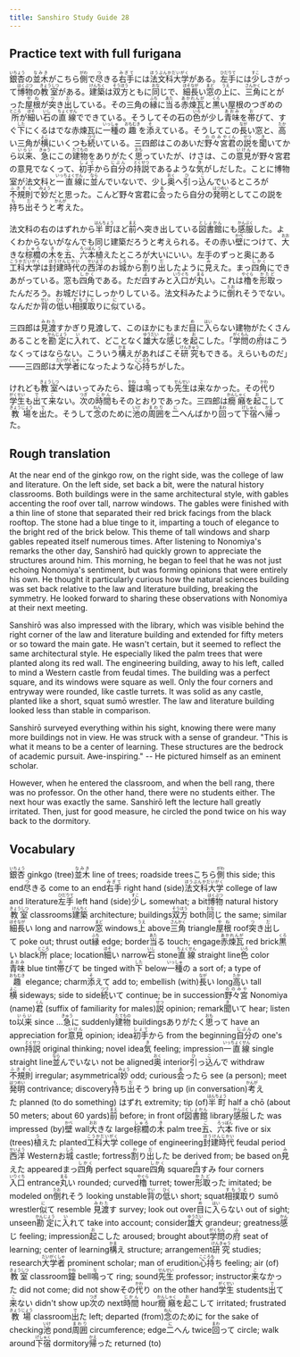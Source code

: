 ```yaml
---
title: Sanshiro Study Guide 28
---
```


## Practice text with full furigana

<p>
<ruby><rb>銀杏</rb><rt>いちょう</rt></ruby>の<ruby><rb>並木</rb><rt>なみき</rt></ruby>がこちら<ruby><rb>側</rb><rt>がわ</rt></ruby>で<ruby><rb>尽</rb><rt>つ</rt></ruby>きる<ruby><rb>右手</rb><rt>みぎて</rt></ruby>には<ruby><rb>法文科大学</rb><rt>ほうぶんかだいがく</rt></ruby>がある。<ruby><rb>左手</rb><rt>ひだりて</rt></ruby>には<ruby><rb>少</rb><rt>すこ</rt></ruby>しさがって<ruby><rb>博物</rb><rt>はくぶつ</rt></ruby>の<ruby><rb>教室</rb><rt>きょうしつ</rt></ruby>がある。<ruby><rb>建築</rb><rt>けんちく</rt></ruby>は<ruby><rb>双方</rb><rt>そうほう</rt></ruby>ともに<ruby><rb>同</rb><rt>おな</rt></ruby>じで、<ruby><rb>細長</rb><rt>ほそなが</rt></ruby>い<ruby><rb>窓</rb><rt>まど</rt></ruby>の<ruby><rb>上</rb><rt>うえ</rt></ruby>に、<ruby><rb>三角</rb><rt>さんかく</rt></ruby>にとがった<ruby><rb>屋根</rb><rt>やね</rt></ruby>が<ruby><rb>突</rb><rt>つ</rt></ruby>き<ruby><rb>出</rb><rt>だ</rt></ruby>している。その三角の<ruby><rb>縁</rb><rt>ふち</rt></ruby>に<ruby><rb>当</rb><rt>あた</rt></ruby>る<ruby><rb>赤煉瓦</rb><rt>あかれんが</rt></ruby>と<ruby><rb>黒</rb><rt>くろ</rt></ruby>い屋根のつぎめの<ruby><rb>所</rb><rt>ところ</rt></ruby>が<ruby><rb>細</rb><rt>ほそ</rt></ruby>い<ruby><rb>石</rb><rt>いし</rt></ruby>の<ruby><rb>直線</rb><rt>ちょくせん</rt></ruby>でできている。そうしてその石の<ruby><rb>色</rb><rt>いろ</rt></ruby>が少し<ruby><rb>青味</rb><rt>あおみ</rt></ruby>を<ruby><rb>帯</rb><rt>お</rt></ruby>びて、すぐ<ruby><rb>下</rb><rt>した</rt></ruby>にくるはでな赤煉瓦に<ruby><rb>一種</rb><rt>いっしゅ</rt></ruby>の<ruby><rb>趣</rb><rt>おもむき</rt></ruby>を<ruby><rb>添</rb><rt>そ</rt></ruby>えている。そうしてこの<ruby><rb>長</rb><rt>なが</rt></ruby>い窓と、<ruby><rb>高</rb><rt>たか</rt></ruby>い三角が<ruby><rb>横</rb><rt>よこ</rt></ruby>にいくつも<ruby><rb>続</rb><rt>つづ</rt></ruby>いている。三四郎はこのあいだ<ruby><rb>野々宮</rb><rt>ののみや</rt></ruby><ruby><rb>君</rb><rt>くん</rt></ruby>の<ruby><rb>説</rb><rt>せつ</rt></ruby>を<ruby><rb>聞</rb><rt>き</rt></ruby>いてから<ruby><rb>以来</rb><rt>いらい</rt></ruby>、<ruby><rb>急</rb><rt>きゅう</rt></ruby>にこの<ruby><rb>建物</rb><rt>たてもの</rt></ruby>をありがたく<ruby><rb>思</rb><rt>おも</rt></ruby>っていたが、けさは、この<ruby><rb>意見</rb><rt>いけん</rt></ruby>が野々宮君の意見でなくって、<ruby><rb>初手</rb><rt>しょて</rt></ruby>から<ruby><rb>自分</rb><rt>じぶん</rt></ruby>の<ruby><rb>持説</rb><rt>とくせつ</rt></ruby>であるような<ruby><rb>気</rb><rt>き</rt></ruby>がしだした。ことに博物室が法文科と<ruby><rb>一直線</rb><rt>いっちょくせん</rt></ruby>に<ruby><rb>並</rb><rt>なら</rt></ruby>んでいないで、少し<ruby><rb>奥</rb><rt>おく</rt></ruby>へ<ruby><rb>引</rb><rt>ひ</rt></ruby>っ<ruby><rb>込</rb><rt>こ</rt></ruby>んでいるところが<ruby><rb>不規則</rb><rt>ふきそく</rt></ruby>で<ruby><rb>妙</rb><rt>みょう</rt></ruby>だと思った。こんど野々宮君に<ruby><rb>会</rb><rt>あ</rt></ruby>ったら自分の<ruby><rb>発明</rb><rt>はつめい</rt></ruby>としてこの説を<ruby><rb>持</rb><rt>も</rt></ruby>ち<ruby><rb>出</rb><rt>だ</rt></ruby>そうと<ruby><rb>考</rb><rt>かんが</rt></ruby>えた。
</p>

<p>
法文科の右のはずれから<ruby><rb>半町</rb><rt>はんちょう</rt></ruby>ほど<ruby><rb>前</rb><rt>まえ</rt></ruby>へ突き出している<ruby><rb>図書館</rb><rt>としょかん</rt></ruby>にも<ruby><rb>感服</rb><rt>かんぷく</rt></ruby>した。よくわからないがなんでも同じ建築だろうと考えられる。その赤い<ruby><rb>壁</rb><rt>かべ</rt></ruby>につけて、<ruby><rb>大</rb><rt>おお</rt></ruby>きな<ruby><rb>棕櫚</rb><rt>しゅろ</rt></ruby>の<ruby><rb>木</rb><rt>き</rt></ruby>を<ruby><rb>五</rb><rt>ご</rt></ruby>、<ruby><rb>六本</rb><rt>ろっぽん</rt></ruby><ruby><rb>植</rb><rt>う</rt></ruby>えたところが大いにいい。左手のずっと奥にある<ruby><rb>工科大学</rb><rt>こうかだいがく</rt></ruby>は<ruby><rb>封建時代</rb><rt>ほうけんじかい</rt></ruby>の<ruby><rb>西洋</rb><rt>せいよう</rt></ruby>のお<ruby><rb>城</rb><rt>しろ</rt></ruby>から<ruby><rb>割</rb><rt>わ</rt></ruby>り<ruby><rb>出</rb><rt>だ</rt></ruby>したように<ruby><rb>見</rb><rt>み</rt></ruby>えた。まっ<ruby><rb>四角</rb><rt>しかく</rt></ruby>にできあがっている。窓も<ruby><rb>四角</rb><rt>しかく</rt></ruby>である。ただ<ruby><rb>四</rb><rt>よ</rt></ruby>すみと<ruby><rb>入口</rb><rt>いりぐち</rt></ruby>が<ruby><rb>丸</rb><rt>まる</rt></ruby>い。これは<ruby><rb>櫓</rb><rt>やぐら</rt></ruby>を<ruby><rb>形取</rb><rt>かたど</rt></ruby>ったんだろう。お城だけにしっかりしている。法文科みたように<ruby><rb>倒</rb><rt>たお</rt></ruby>れそうでない。なんだか<ruby><rb>背</rb><rt>せい</rt></ruby>の<ruby><rb>低</rb><rt>ひく</rt></ruby>い<ruby><rb>相撲取</rb><rt>すもうと</rt></ruby>りに<ruby><rb>似</rb><rt>に</rt></ruby>ている。
</p>

<p>
三四郎は<ruby><rb>見渡</rb><rt>みわた</rt></ruby>すかぎり見渡して、このほかにもまだ<ruby><rb>目</rb><rt>め</rt></ruby>に<ruby><rb>入</rb><rt>はい</rt></ruby>らない建物がたくさんあることを<ruby><rb>勘定</rb><rt>かんじょう</rt></ruby>に<ruby><rb>入</rb><rt>い</rt></ruby>れて、どことなく<ruby><rb>雄大</rb><rt>ゆうだい</rt></ruby>な<ruby><rb>感</rb><rt>かん</rt></ruby>じを<ruby><rb>起</rb><rt>お</rt></ruby>こした。「<ruby><rb>学問</rb><rt>がくもん</rt></ruby>の<ruby><rb>府</rb><rt>ふ</rt></ruby>はこうなくってはならない。こういう<ruby><rb>構</rb><rt>かま</rt></ruby>えがあればこそ<ruby><rb>研究</rb><rt>けんきゅう</rt></ruby>もできる。えらいものだ」――三四郎は<ruby><rb>大学者</rb><rt>だいがくしゃ</rt></ruby>になったような<ruby><rb>心持</rb><rt>こころも</rt></ruby>ちがした。
</p>

<p>
けれども<ruby><rb>教室</rb><rt>きょうしつ</rt></ruby>へはいってみたら、<ruby><rb>鐘</rb><rt>かね</rt></ruby>は<ruby><rb>鳴</rb><rt>な</rt></ruby>っても<ruby><rb>先生</rb><rt>せんせい</rt></ruby>は<ruby><rb>来</rb><rt>こ</rt></ruby>なかった。その<ruby><rb>代</rb><rt>かわ</rt></ruby>り<ruby><rb>学生</rb><rt>がくせい</rt></ruby>も<ruby><rb>出</rb><rt>で</rt></ruby>て<ruby><rb>来</rb><rt>こ</rt></ruby>ない。<ruby><rb>次</rb><rt>つぎ</rt></ruby>の<ruby><rb>時間</rb><rt>じかん</rt></ruby>もそのとおりであった。三四郎は<ruby><rb>癇癪</rb><rt>かんしゃく</rt></ruby>を<ruby><rb>起</rb><rt>お</rt></ruby>こして<ruby><rb>教場</rb><rt>きょうじょう</rt></ruby>を<ruby><rb>出</rb><rt>で</rt></ruby>た。そうして<ruby><rb>念</rb><rt>ねん</rt></ruby>のために<ruby><rb>池</rb><rt>いけ</rt></ruby>の<ruby><rb>周囲</rb><rt>まわり</rt></ruby>を<ruby><rb>二</rb><rt>に</rt></ruby>へんばかり<ruby><rb>回</rb><rt>まわ</rt></ruby>って<ruby><rb>下宿</rb><rt>げしゅく</rt></ruby>へ<ruby><rb>帰</rb><rt>かえ</rt></ruby>った。
</p>


## Rough translation

At the near end of the ginkgo row, on the right side, was the college of law and literature. On the left side, set back a bit, were the natural history classrooms. Both buildings were in the same architectural style, with gables accenting the roof over tall, narrow windows. The gables were finished with a thin line of stone that separated their red brick facings from the black rooftop. The stone had a blue tinge to it, imparting a touch of elegance to the bright red of the brick below. This theme of tall windows and sharp gables repeated itself numerous times. After listening to Nonomiya's remarks the other day, Sanshirō had quickly grown to appreciate the structures around him. This morning, he began to feel that he was not just echoing Nonomiya's sentiment, but was forming opinions that were entirely his own. He thought it particularly curious how the natural sciences building was set back relative to the law and literature building, breaking the symmetry. He looked forward to sharing these observations with Nonomiya at their next meeting.

Sanshirō was also impressed with the library, which was visible behind the right corner of the law and literature building and extended for fifty meters or so toward the main gate. He wasn't certain, but it seemed to reflect the same architectural style. He especially liked the palm trees that were planted along its red wall. The engineering building, away to his left, called to mind a Western castle from feudal times. The building was a perfect square, and its windows were square as well. Only the four corners and entryway were rounded, like castle turrets. It was solid as any castle, planted like a short, squat sumō wrestler. The law and literature building looked less than stable in comparison.

Sanshirō surveyed everything within his sight, knowing there were many more buildings not in view. He was struck with a sense of grandeur. "This is what it means to be a center of learning. These structures are the bedrock of academic pursuit. Awe-inspiring." -- He pictured himself as an eminent scholar.

However, when he entered the classroom, and when the bell rang, there was no professor. On the other hand, there were no students either. The next hour was exactly the same. Sanshirō left the lecture hall greatly irritated. Then, just for good measure, he circled the pond twice on his way back to the dormitory.  


## Vocabulary

<p>
<span class="vocabstudy"><ruby><rb>銀杏</rb><rt>いちょう</rt></ruby>&nbsp;ginkgo (tree)</span><span class="vocabstudy"><ruby><rb>並木</rb><rt>なみき</rt></ruby>&nbsp;line of trees; roadside trees</span><span class="vocabstudy">こちら<ruby><rb>側</rb><rt>がわ</rt></ruby>&nbsp;this side; this end</span><span class="vocabstudy"><ruby><rb>尽</rb><rt>つ</rt></ruby>きる&nbsp;come to an end</span><span class="vocabstudy"><ruby><rb>右手</rb><rt>みぎて</rt></ruby>&nbsp;right hand (side)</span><span class="vocabstudy"><ruby><rb>法文科大学</rb><rt>ほうぶんかだいがく</rt></ruby>&nbsp;college of law and literature</span><span class="vocabstudy"><ruby><rb>左手</rb><rt>ひだりて</rt></ruby>&nbsp;left hand (side)</span><span class="vocabstudy"><ruby><rb>少</rb><rt>すこ</rt></ruby>し&nbsp;somewhat; a bit</span><span class="vocabstudy"><ruby><rb>博物</rb><rt>はくぶつ</rt></ruby>&nbsp;natural history</span><span class="vocabstudy"><ruby><rb>教室</rb><rt>きょうしつ</rt></ruby>&nbsp;classrooms</span><span class="vocabstudy"><ruby><rb>建築</rb><rt>けんちく</rt></ruby>&nbsp;architecture; buildings</span><span class="vocabstudy"><ruby><rb>双方</rb><rt>そうほう</rt></ruby>&nbsp;both</span><span class="vocabstudy"><ruby><rb>同</rb><rt>おな</rt></ruby>じ&nbsp;the same; similar</span><span class="vocabstudy"><ruby><rb>細長</rb><rt>ほそなが</rt></ruby>い&nbsp;long and narrow</span><span class="vocabstudy"><ruby><rb>窓</rb><rt>まど</rt></ruby>&nbsp;windows</span><span class="vocabstudy"><ruby><rb>上</rb><rt>うえ</rt></ruby>&nbsp;above</span><span class="vocabstudy"><ruby><rb>三角</rb><rt>さんかく</rt></ruby>&nbsp;triangle</span><span class="vocabstudy"><ruby><rb>屋根</rb><rt>やね</rt></ruby>&nbsp;roof</span><span class="vocabstudy"><ruby><rb>突</rb><rt>つ</rt></ruby>き<ruby><rb>出</rb><rt>だ</rt></ruby>して&nbsp;poke out; thrust out</span><span class="vocabstudy"><ruby><rb>縁</rb><rt>ふち</rt></ruby>&nbsp;edge; border</span><span class="vocabstudy"><ruby><rb>当</rb><rt>あた</rt></ruby>る&nbsp;touch; engage</span><span class="vocabstudy"><ruby><rb>赤煉瓦</rb><rt>あかれんが</rt></ruby>&nbsp;red brick</span><span class="vocabstudy"><ruby><rb>黒</rb><rt>くろ</rt></ruby>い&nbsp;black</span><span class="vocabstudy"><ruby><rb>所</rb><rt>ところ</rt></ruby>&nbsp;place; location</span><span class="vocabstudy"><ruby><rb>細</rb><rt>ほそ</rt></ruby>い&nbsp;narrow</span><span class="vocabstudy"><ruby><rb>石</rb><rt>いし</rt></ruby>&nbsp;stone</span><span class="vocabstudy"><ruby><rb>直線</rb><rt>ちょくせん</rt></ruby>&nbsp;straight line</span><span class="vocabstudy"><ruby><rb>色</rb><rt>いろ</rt></ruby>&nbsp;color</span><span class="vocabstudy"><ruby><rb>青味</rb><rt>あおみ</rt></ruby>&nbsp;blue tint</span><span class="vocabstudy"><ruby><rb>帯</rb><rt>お</rt></ruby>びて&nbsp;be tinged with</span><span class="vocabstudy"><ruby><rb>下</rb><rt>した</rt></ruby>&nbsp;below</span><span class="vocabstudy"><ruby><rb>一種</rb><rt>いっしゅ</rt></ruby>の&nbsp;a sort of; a type of</span><span class="vocabstudy"><ruby><rb>趣</rb><rt>おもむき</rt></ruby>&nbsp;elegance; charm</span><span class="vocabstudy"><ruby><rb>添</rb><rt>そ</rt></ruby>えて&nbsp;add to; embellish (with)</span><span class="vocabstudy"><ruby><rb>長</rb><rt>なが</rt></ruby>い&nbsp;long</span><span class="vocabstudy"><ruby><rb>高</rb><rt>たか</rt></ruby>い&nbsp;tall</span><span class="vocabstudy"><ruby><rb>横</rb><rt>よこ</rt></ruby>&nbsp;sideways; side to side</span><span class="vocabstudy"><ruby><rb>続</rb><rt>つづ</rt></ruby>いて&nbsp;continue; be in succession</span><span class="vocabstudy"><ruby><rb>野々宮</rb><rt>ののみや</rt></ruby>&nbsp;Nonomiya (name)</span><span class="vocabstudy"><ruby><rb>君</rb><rt>くん</rt></ruby>&nbsp;(suffix of familiarity for males)</span><span class="vocabstudy"><ruby><rb>説</rb><rt>せつ</rt></ruby>&nbsp;opinion; remark</span><span class="vocabstudy"><ruby><rb>聞</rb><rt>き</rt></ruby>いて&nbsp;hear; listen to</span><span class="vocabstudy"><ruby><rb>以来</rb><rt>いらい</rt></ruby>&nbsp;since ...</span><span class="vocabstudy"><ruby><rb>急</rb><rt>きゅう</rt></ruby>に&nbsp;suddenly</span><span class="vocabstudy"><ruby><rb>建物</rb><rt>たてもの</rt></ruby>&nbsp;buildings</span><span class="vocabstudy">ありがたく<ruby><rb>思</rb><rt>おも</rt></ruby>って&nbsp;have an appreciation for</span><span class="vocabstudy"><ruby><rb>意見</rb><rt>いけん</rt></ruby>&nbsp;opinion; idea</span><span class="vocabstudy"><ruby><rb>初手</rb><rt>しょて</rt></ruby>から&nbsp;from the beginning</span><span class="vocabstudy"><ruby><rb>自分</rb><rt>じぶん</rt></ruby>の&nbsp;one's own</span><span class="vocabstudy"><ruby><rb>持説</rb><rt>とくせつ</rt></ruby>&nbsp;original thinking; novel idea</span><span class="vocabstudy"><ruby><rb>気</rb><rt>き</rt></ruby>&nbsp;feeling; impression</span><span class="vocabstudy"><ruby><rb>一直線</rb><rt>いっちょくせん</rt></ruby>&nbsp;single straight line</span><span class="vocabstudy"><ruby><rb>並</rb><rt>なら</rt></ruby>んでいない&nbsp;not be aligned</span><span class="vocabstudy"><ruby><rb>奥</rb><rt>おく</rt></ruby>&nbsp;interior</span><span class="vocabstudy"><ruby><rb>引</rb><rt>ひ</rt></ruby>っ<ruby><rb>込</rb><rt>こ</rt></ruby>んで&nbsp;withdraw</span><span class="vocabstudy"><ruby><rb>不規則</rb><rt>ふきそく</rt></ruby>&nbsp;irregular; asymmetrical</span><span class="vocabstudy"><ruby><rb>妙</rb><rt>みょう</rt></ruby>&nbsp;odd; curious</span><span class="vocabstudy"><ruby><rb>会</rb><rt>あ</rt></ruby>ったら&nbsp;see (a person); meet</span><span class="vocabstudy"><ruby><rb>発明</rb><rt>はつめい</rt></ruby>&nbsp;contrivance; discovery</span><span class="vocabstudy"><ruby><rb>持</rb><rt>も</rt></ruby>ち<ruby><rb>出</rb><rt>だ</rt></ruby>そう&nbsp;bring up (in conversation)</span><span class="vocabstudy"><ruby><rb>考</rb><rt>かんが</rt></ruby>えた&nbsp;planned (to do something)</span>
<span class="vocabstudy">はずれ&nbsp;extremity; tip (of)</span><span class="vocabstudy"><ruby><rb>半町</rb><rt>はんちょう</rt></ruby>&nbsp;half a chō (about 50 meters; about 60 yards)</span><span class="vocabstudy"><ruby><rb>前</rb><rt>まえ</rt></ruby>&nbsp;before; in front of</span><span class="vocabstudy"><ruby><rb>図書館</rb><rt>としょかん</rt></ruby>&nbsp;library</span><span class="vocabstudy"><ruby><rb>感服</rb><rt>かんぷく</rt></ruby>した&nbsp;was impressed (by)</span><span class="vocabstudy"><ruby><rb>壁</rb><rt>かべ</rt></ruby>&nbsp;wall</span><span class="vocabstudy"><ruby><rb>大</rb><rt>おお</rt></ruby>きな&nbsp;large</span><span class="vocabstudy"><ruby><rb>棕櫚</rb><rt>しゅろ</rt></ruby>の<ruby><rb>木</rb><rt>き</rt></ruby>&nbsp;palm tree</span><span class="vocabstudy"><ruby><rb>五</rb><rt>ご</rt></ruby>、<ruby><rb>六本</rb><rt>ろっぽん</rt></ruby>&nbsp;five or six (trees)</span><span class="vocabstudy"><ruby><rb>植</rb><rt>う</rt></ruby>えた&nbsp;planted</span><span class="vocabstudy"><ruby><rb>工科大学</rb><rt>こうかだいがく</rt></ruby>&nbsp;college of engineering</span><span class="vocabstudy"><ruby><rb>封建時代</rb><rt>ほうけんじかい</rt></ruby>&nbsp;feudal period</span><span class="vocabstudy"><ruby><rb>西洋</rb><rt>せいよう</rt></ruby>&nbsp;Western</span><span class="vocabstudy">お<ruby><rb>城</rb><rt>しろ</rt></ruby>&nbsp;castle; fortress</span><span class="vocabstudy"><ruby><rb>割</rb><rt>わ</rt></ruby>り<ruby><rb>出</rb><rt>だ</rt></ruby>した&nbsp;be derived from; be based on</span><span class="vocabstudy"><ruby><rb>見</rb><rt>み</rt></ruby>えた&nbsp;appeared</span><span class="vocabstudy">まっ<ruby><rb>四角</rb><rt>しかく</rt></ruby>&nbsp;perfect square</span><span class="vocabstudy"><ruby><rb>四角</rb><rt>しかく</rt></ruby>&nbsp;square</span><span class="vocabstudy"><ruby><rb>四</rb><rt>よ</rt></ruby>すみ&nbsp;four corners</span><span class="vocabstudy"><ruby><rb>入口</rb><rt>いりぐち</rt></ruby>&nbsp;entrance</span><span class="vocabstudy"><ruby><rb>丸</rb><rt>まる</rt></ruby>い&nbsp;rounded; curved</span><span class="vocabstudy"><ruby><rb>櫓</rb><rt>やぐら</rt></ruby>&nbsp;turret; tower</span><span class="vocabstudy"><ruby><rb>形取</rb><rt>かたど</rt></ruby>った&nbsp;imitated; be modeled on</span><span class="vocabstudy"><ruby><rb>倒</rb><rt>たお</rt></ruby>れそう&nbsp;looking unstable</span><span class="vocabstudy"><ruby><rb>背</rb><rt>せい</rt></ruby>の<ruby><rb>低</rb><rt>ひく</rt></ruby>い&nbsp;short; squat</span><span class="vocabstudy"><ruby><rb>相撲取</rb><rt>すもうと</rt></ruby>り&nbsp;sumō wrestler</span><span class="vocabstudy"><ruby><rb>似</rb><rt>に</rt></ruby>て&nbsp;resemble</span>
<span class="vocabstudy"><ruby><rb>見渡</rb><rt>みわた</rt></ruby>す&nbsp;survey; look out over</span><span class="vocabstudy"><ruby><rb>目</rb><rt>め</rt></ruby>に<ruby><rb>入</rb><rt>はい</rt></ruby>らない&nbsp;out of sight; unseen</span><span class="vocabstudy"><ruby><rb>勘定</rb><rt>かんじょう</rt></ruby>に<ruby><rb>入</rb><rt>い</rt></ruby>れて&nbsp;take into account; consider</span><span class="vocabstudy"><ruby><rb>雄大</rb><rt>ゆうだい</rt></ruby>&nbsp;grandeur; greatness</span><span class="vocabstudy"><ruby><rb>感</rb><rt>かん</rt></ruby>じ&nbsp;feeling; impression</span><span class="vocabstudy"><ruby><rb>起</rb><rt>お</rt></ruby>こした&nbsp;aroused; brought about</span><span class="vocabstudy"><ruby><rb>学問</rb><rt>がくもん</rt></ruby>の<ruby><rb>府</rb><rt>ふ</rt></ruby>&nbsp;seat of learning; center of learning</span><span class="vocabstudy"><ruby><rb>構</rb><rt>かま</rt></ruby>え&nbsp;structure; arrangement</span><span class="vocabstudy"><ruby><rb>研究</rb><rt>けんきゅう</rt></ruby>&nbsp;studies; research</span><span class="vocabstudy"><ruby><rb>大学者</rb><rt>だいがくしゃ</rt></ruby>&nbsp;prominent scholar; man of erudition</span><span class="vocabstudy"><ruby><rb>心持</rb><rt>こころも</rt></ruby>ち&nbsp;feeling; air (of)</span>
<span class="vocabstudy"><ruby><rb>教室</rb><rt>きょうしつ</rt></ruby>&nbsp;classroom</span><span class="vocabstudy"><ruby><rb>鐘</rb><rt>かね</rt></ruby>&nbsp;bell</span><span class="vocabstudy"><ruby><rb>鳴</rb><rt>な</rt></ruby>って&nbsp;ring; sound</span><span class="vocabstudy"><ruby><rb>先生</rb><rt>せんせい</rt></ruby>&nbsp;professor; instructor</span><span class="vocabstudy"><ruby><rb>来</rb><rt>こ</rt></ruby>なかった&nbsp;did not come; did not show</span><span class="vocabstudy">その<ruby><rb>代</rb><rt>かわ</rt></ruby>り&nbsp;on the other hand</span><span class="vocabstudy"><ruby><rb>学生</rb><rt>がくせい</rt></ruby>&nbsp;students</span><span class="vocabstudy"><ruby><rb>出</rb><rt>で</rt></ruby>て<ruby><rb>来</rb><rt>こ</rt></ruby>ない&nbsp;didn't show up</span><span class="vocabstudy"><ruby><rb>次</rb><rt>つぎ</rt></ruby>の&nbsp;next</span><span class="vocabstudy"><ruby><rb>時間</rb><rt>じかん</rt></ruby>&nbsp;hour</span><span class="vocabstudy"><ruby><rb>癇癪</rb><rt>かんしゃく</rt></ruby>を<ruby><rb>起</rb><rt>お</rt></ruby>こして&nbsp;irritated; frustrated</span><span class="vocabstudy"><ruby><rb>教場</rb><rt>きょうじょう</rt></ruby>&nbsp;classroom</span><span class="vocabstudy"><ruby><rb>出</rb><rt>で</rt></ruby>た&nbsp;left; departed (from)</span><span class="vocabstudy"><ruby><rb>念</rb><rt>ねん</rt></ruby>のために&nbsp;for the sake of checking</span><span class="vocabstudy"><ruby><rb>池</rb><rt>いけ</rt></ruby>&nbsp;pond</span><span class="vocabstudy"><ruby><rb>周囲</rb><rt>まわり</rt></ruby>&nbsp;circumference; edge</span><span class="vocabstudy"><ruby><rb>二</rb><rt>に</rt></ruby>へん&nbsp;twice</span><span class="vocabstudy"><ruby><rb>回</rb><rt>まわ</rt></ruby>って&nbsp;circle; walk around</span><span class="vocabstudy"><ruby><rb>下宿</rb><rt>げしゅく</rt></ruby>&nbsp;dormitory</span><span class="vocabstudy"><ruby><rb>帰</rb><rt>かえ</rt></ruby>った&nbsp;returned (to)</span>
</p>
